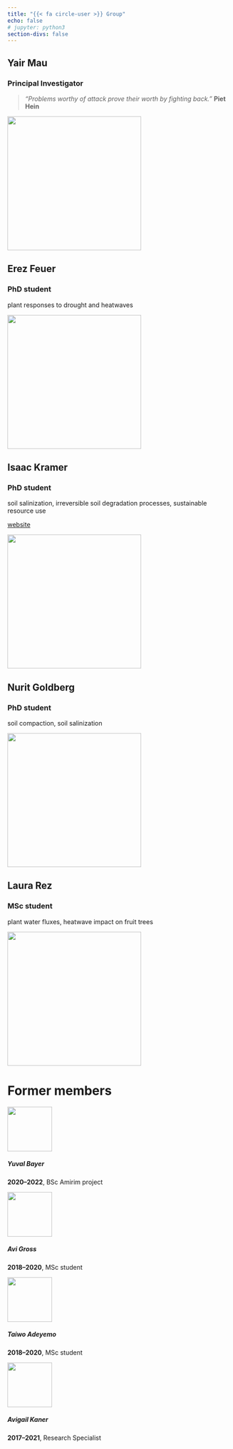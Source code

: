 ```yaml
---
title: "{{< fa circle-user >}} Group"
echo: false
# jupyter: python3
section-divs: false
---
```


<link rel="stylesheet" href="https://use.fontawesome.com/releases/v5.10.2/css/all.css">


<!-- learn more about fenced divs here:
https://bookdown.org/yihui/rmarkdown-cookbook/multi-column.html -->

::: {layout="[30,20]" layout-valign="center"}
:::: text_here
## Yair Mau
### Principal Investigator
> *“Problems worthy of attack prove their worth by fighting back.”*  **Piet Hein**
::::
:::: picture_here
<img src="archive/images/group/yair2022.png" border="0" alt="" width="300px" class="rounded-circle"/>
::::
:::

<!-- ------------ -->

::: {layout="[30,20]"}
:::: text_here
## Erez Feuer
### PhD student

plant responses to drought and heatwaves

::::
:::: picture_here
<img src="archive/images/group/erez-500px.png" border="0" alt="" width="300px" class="rounded-circle"/>
::::
:::

<!-- ------------ -->


::: {layout="[30,20]"}
:::: text_here
## Isaac Kramer
### PhD student

soil salinization, irreversible soil degradation processes, sustainable resource use

[website](https://github.com/isaackramer)

::::
:::: picture_here
<img src="archive/images/group/isaac-500px.jpg" border="0" alt="" width="300px" class="rounded-circle"/>
::::
:::

<!-- ------------ -->

::: {layout="[30,20]"}
:::: text_here
## Nurit Goldberg
### PhD student

soil compaction, soil salinization

::::
:::: picture_here
<img src="archive/images/group/nurit-goldberg.png" border="0" alt="" width="300px" class="rounded-circle"/>
::::
:::
<!-- ------------ -->

::: {layout="[30,20]"}
:::: text_here
## Laura Rez
### MSc student

plant water fluxes, heatwave impact on fruit trees

::::
:::: picture_here
<img src="archive/images/group/laura-500px.png" border="0" alt="" width="300px" class="rounded-circle"/>
::::
:::

# Former members

<!-- vertical alignment
https://quarto.org/docs/authoring/figures.html#vertical-alignment -->

<!-- ::: {layout="[5,30]" layout-valign="center"}
:::: picture_here
<img src="archive/images/group/laura-500px.png" border="0" alt="" width="100px" class="rounded-circle zoom"/>
::::
:::: text_here
##### Laura Rez
**2020--2022**, MSc student  
::::
::: -->

::: {layout="[5,5,30]"  layout-valign="center"}
:::: stam
::::
:::: picture_here
<img src="archive/images/group/yuval-500px.png" border="0" alt="" width="100px" class="rounded-circle zoom"/>
::::
:::: text_here
##### Yuval Bayer
**2020--2022**, BSc Amirim project  
::::
:::

::: {layout="[5,30]" layout-valign="center"}
:::: picture_here
<img src="archive/images/group/avi-500px.jpg" border="0" alt="" width="100px" class="rounded-circle zoom"/>
::::
:::: text_here
##### Avi Gross
**2018--2020**, MSc student  
::::
:::

::: {layout="[5,5,30]" layout-valign="center"}
:::: stam
::::
:::: picture_here
<img src="archive/images/group/taiwo-500px.png" border="0" alt="" width="100px" class="rounded-circle zoom"/>
::::
:::: text_here
##### Taiwo Adeyemo
**2018--2020**, MSc student  
::::
:::

::: {layout="[5,30]" layout-valign="center"}
:::: picture_here
<img src="archive/images/group/avigail-500px.jpg" border="0" alt="" width="100px" class="rounded-circle zoom"/>
::::
:::: text_here
##### Avigail Kaner
**2017--2021**, Research Specialist  
::::
:::
